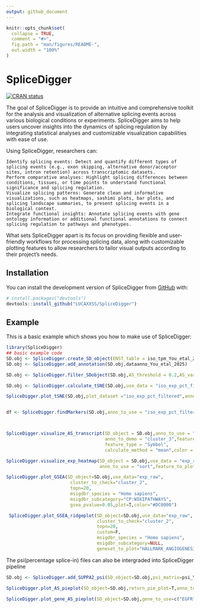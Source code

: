 ```yaml
---
output: github_document
---
```


<!-- README.md is generated from README.Rmd. Please edit that file -->

```r
knitr::opts_chunk$set(
  collapse = TRUE,
  comment = "#>",
  fig.path = "man/figures/README-",
  out.width = "100%"
)
```

# SpliceDigger

<!-- badges: start -->

[![CRAN status](R)](https://www.r-project.org/logo/)
<!-- badges: end -->

The goal of SpliceDigger is to provide an intuitive and comprehensive toolkit for the analysis and visualization of alternative splicing events across various biological conditions or experiments. SpliceDigger aims to help users uncover insights into the dynamics of splicing regulation by integrating statistical analyses and customizable visualization capabilities with ease of use.

Using SpliceDigger, researchers can:

    Identify splicing events: Detect and quantify different types of splicing events (e.g., exon skipping, alternative donor/acceptor sites, intron retention) across transcriptomic datasets.
    Perform comparative analyses: Highlight splicing differences between conditions, tissues, or time points to understand functional significance and splicing regulation.
    Visualize splicing patterns: Generate clean and informative visualizations, such as heatmaps, sashimi plots, bar plots, and splicing landscape summaries, to present splicing events in a biological context.
    Integrate functional insights: Annotate splicing events with gene ontology information or additional functional annotations to connect splicing regulation to pathways and phenotypes.

What sets SpliceDigger apart is its focus on providing flexible and user-friendly workflows for processing splicing data, along with customizable plotting features to allow researchers to tailor visual outputs according to their project's needs.

## Installation

You can install the development version of SpliceDigger from [GitHub](https://github.com/) with:

``` r
# install.packages("devtools")
devtools::install_github("LUCAXXSS/SpliceDigger")
```

## Example

This is a basic example which shows you how to make use of SpliceDigger:

```r
library(SpliceDigger)
## basic example code
SD.obj <- SpliceDigger.create_SD_object(ENST_table = iso_tpm_You_etal_2025,exp_table= exp_You_etal_2025)
SD.obj <- SpliceDigger.add_annotation(SD.obj,dataanno_You_etal_2025)

SD.obj <- SpliceDigger.filter_SDobject(SD.obj,AS_threshold = 0.2,AS_var_topn = 5000,exp_threshold = 20,exp_var_topn = 5000)

SD.obj <- SpliceDigger.calculate_tSNE(SD.obj,use_data = "iso_exp_pct_filtered",tSNE_perplexity = 15,kmeans_centers = 3,seed = 4401)

SpliceDigger.plot_tSNE(SD.obj,plot_dataset ="iso_exp_pct_filtered",anno_to_show = "iso_exp_pct_filtered_kmeans_cluster")


df <- SpliceDigger.findMarkers(SD.obj,anno_to_use = "iso_exp_pct_filtered_kmeans_cluster",cluster_to_check = "cluster_3",only.pos = T)



SpliceDigger.visualize_AS_transcript(SD_object = SD.obj,anno_to_use = "iso_exp_pct_filtered_kmeans_cluster",
                                     anno_to_demo = "cluster_3",feature = "SEC61G",
                                     feature_type = "Symbol",
                                     calculate_method = "mean",color = "#DC0000")

SpliceDigger.visualize_exp_heatmap(SD_object = SD.obj,use_data = "exp_raw",FDR_threshold = 0.05,
                                   anno_to_use = "sort",feature_to_plot = c("EGFR","PDGFRA","SRSF1","SRSF2","SRSF3","SRSF4"))
```

```r
SpliceDigger.plot_GSEA(SD_object=SD.obj,use_data="exp_raw",                                        anno_to_use="iso_exp_pct_filtered_kmeans_cluster", 
                        cluster_to_check="cluster_2",
                        topn=20,
                        msigdbr_species = "Homo sapiens",                                               msigdbr_category="C2",
                        msigdbr_subcategory="CP:WIKIPATHWAYS",
                        gsea_pvalue=0.05,plot=T,color="#DC0000")

```

```r
 SpliceDigger.plot_GSEA_ridgeplot(SD_object=SD.obj,use_data="exp_raw",                                  anno_to_use="iso_exp_pct_filtered_kmeans_cluster",
                                  cluster_to_check="cluster_2",
                                  topn=20,
                                  custom=F,
                                  msigdbr_species = "Homo sapiens",                                             msigdbr_category="H",
                                  msigdbr_subcategory=NULL,
                                  geneset_to_plot="HALLMARK_ANGIOGENESIS")

```


The psi(percentage splice-in) files can also be intergraded into SpliceDigger pipeline

```r

SD.obj <- SpliceDigger.add_SUPPA2_psi(SD_object=SD.obj,psi_matrix=psi_You_etal_2025)

SpliceDigger.plot_AS_pieplot(SD_object=SD.obj,return_pie_plot=T,anno_to_use="iso_exp_pct_filtered_kmeans_cluster",cluster_to_check="cluster_2")
                                         
SpliceDigger.plot_gene_AS_pieplot(SD_object=SD.obj,gene_to_use=c("EGFR"),anno_to_use="sort",cluster_to_check="BCBM")                                           



```
